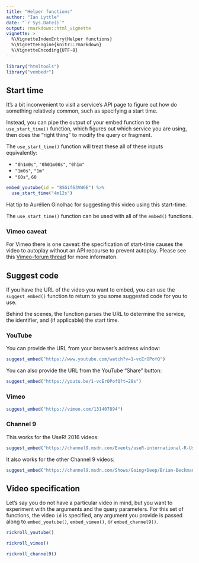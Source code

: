 ```yaml
---
title: "Helper functions"
author: "Ian Lyttle"
date: "`r Sys.Date()`"
output: rmarkdown::html_vignette
vignette: >
  %\VignetteIndexEntry{Helper functions}
  %\VignetteEngine{knitr::rmarkdown}
  %\VignetteEncoding{UTF-8}
---
```


```r
library("htmltools")
library("vembedr")
```

## Start time

It's a bit inconvenient to visit a service's API page to figure out how do something relatively common, such as specifying a start time. 

Instead, you can pipe the output of your embed function to the `use_start_time()` function, which figures out which service you are using, then does the "right thing" to modify the query or fragment. 

The `use_start_time()` function will treat these all of these inputs equivalently:

- `"0h1m0s"`, `"0h01m00s"`, `"0h1m"`
- `"1m0s"`, `"1m"`
- `"60s"`, `60`

```r
embed_youtube(id = "8SGif63VW6E") %>% 
  use_start_time("4m12s")
```

Hat tip to Aurélien Ginolhac for suggesting this video using this start-time.

The `use_start_time()` function can be used with all of the `embed()` functions. 

### Vimeo caveat

For Vimeo there is one caveat: the specification of start-time causes the video to autoplay without an API recourse to prevent autoplay. Please see this [Vimeo-forum thread](https://vimeo.com/forums/topic:49396) for more informaton.

## Suggest code

If you have the URL of the video you want to embed, you can use the `suggest_embed()` function to return to you some suggested code for you to use.

Behind the scenes, the function parses the URL to determine the service, the identifier, and (if applicable) the start time.

### YouTube

You can provide the URL from your browser's address window:

```r
suggest_embed("https://www.youtube.com/watch?v=1-vcErOPofQ")
```

You can also provide the URL from the YouTube "Share" button:

```r
suggest_embed("https://youtu.be/1-vcErOPofQ?t=28s")
```

### Vimeo

```r
suggest_embed("https://vimeo.com/131407894")
```

### Channel 9

This works for the UseR! 2016 videos:

```r
suggest_embed("https://channel9.msdn.com/Events/useR-international-R-User-conference/useR2016/Day-3-Siepr-130-Ligtning-Talks-100-PM-140-PM?ocid=player")
```

It also works for the other Channel 9 videos:

```r
suggest_embed("https://channel9.msdn.com/Shows/Going+Deep/Brian-Beckman-Dont-fear-the-Monads")
```


## Video specification

Let's say you do not have a particular video in mind, but you want to experiment with the arguments and the query parameters. For this set of functions, the video `id` is specified, any argument you provide is passed along to  `embed_youtube()`, `embed_vimeo()`, or `embed_channel9()`.

```r
rickroll_youtube()
```

```r
rickroll_vimeo()
```

```r
rickroll_channel9()
```
